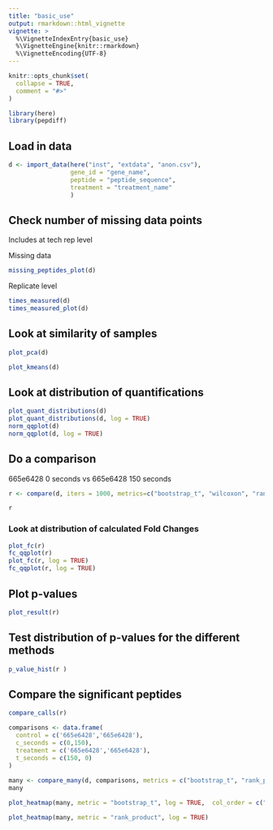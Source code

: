 ```yaml
---
title: "basic_use"
output: rmarkdown::html_vignette
vignette: >
  %\VignetteIndexEntry{basic_use}
  %\VignetteEngine{knitr::rmarkdown}
  %\VignetteEncoding{UTF-8}
---
```


```r
knitr::opts_chunk$set(
  collapse = TRUE,
  comment = "#>"
)
```

```r
library(here)
library(pepdiff)
```

## Load in data
```r
d <- import_data(here("inst", "extdata", "anon.csv"),
                 gene_id = "gene_name",
                 peptide = "peptide_sequence",
                 treatment = "treatment_name"
                 )

```

## Check number of missing data points

Includes at tech rep level

Missing data

```r
missing_peptides_plot(d)
```

Replicate level
```r

times_measured(d)
times_measured_plot(d)
```


## Look at similarity of samples


```r
plot_pca(d)

plot_kmeans(d)
```

## Look at distribution of quantifications

```r
plot_quant_distributions(d)
plot_quant_distributions(d, log = TRUE)
norm_qqplot(d)
norm_qqplot(d, log = TRUE)
```


## Do a comparison

665e6428 0 seconds vs 665e6428 150 seconds

```r
r <- compare(d, iters = 1000, metrics=c("bootstrap_t", "wilcoxon", "rank_product"), control = '665e6428', c_seconds = '0', treatment = '665e6428', t_seconds = '150')

r
```



### Look at distribution of calculated Fold Changes

```r
plot_fc(r)
fc_qqplot(r)
plot_fc(r, log = TRUE)
fc_qqplot(r, log = TRUE)
```



## Plot p-values

```r
plot_result(r)
```


## Test distribution of p-values for the different methods


```r
p_value_hist(r )
```



## Compare the significant peptides



```r
compare_calls(r)
```

```r
comparisons <- data.frame(
  control = c('665e6428','665e6428'),
  c_seconds = c(0,150),
  treatment = c('665e6428','665e6428'),
  t_seconds = c(150, 0)
)
  
many <- compare_many(d, comparisons, metrics = c("bootstrap_t", "rank_product"))
many
```

```r
plot_heatmap(many, metric = "bootstrap_t", log = TRUE,  col_order = c("665e6428_150-665e6428_0", "665e6428_0-665e6428_150"))

plot_heatmap(many, metric = "rank_product", log = TRUE)
```
